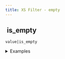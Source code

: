 ```yaml
---
title: XS Filter - empty
---
```


## <img src="../assets/docuBadge (11).png" alt="" data-size="line" /> is\_empty <a href="#xs-empty" id="xs-empty"></a>

`value|is_empty`

<details>

<summary>Examples</summary>

```javascript
""|is_empty           // Returns true
0|is_empty           // Returns true
[]|is_empty          // Returns true
"test"|is_empty      // Returns false
```

</details>
